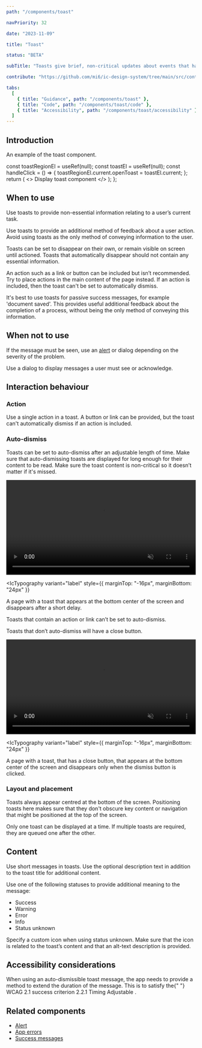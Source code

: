 ```yaml
---
path: "/components/toast"

navPriority: 32

date: "2023-11-09"

title: "Toast"

status: "BETA"

subTitle: "Toasts give brief, non-critical updates about events that happen in an app. Toasts are sometimes called 'snackbars'."

contribute: "https://github.com/mi6/ic-design-system/tree/main/src/content/structured/components/toast"

tabs:
  [
    { title: "Guidance", path: "/components/toast" },
    { title: "Code", path: "/components/toast/code" },
    { title: "Accessibility", path: "/components/toast/accessibility" },
  ]
---
```



## Introduction

An example of the toast component.

  const toastRegionEl = useRef(null);
  const toastEl = useRef(null);
  const handleClick = () => {
    toastRegionEl.current.openToast = toastEl.current;
  };
  return (
    <>
      <IcButton onClick={handleClick}>Display toast component</IcButton>
      <IcToastRegion ref={toastRegionEl}>
        <IcToast id="toast-01" heading="Your coffee is ready" ref={toastEl} />
      </IcToastRegion>
    </>
  );
};

<ComponentPreview>
  <IntroToast />
</ComponentPreview>

## When to use

Use toasts to provide non-essential information relating to a user’s current task.

Use toasts to provide an additional method of feedback about a user action. Avoid using toasts as the only method of conveying information to the user.

Toasts can be set to disappear on their own, or remain visible on screen until actioned. Toasts that automatically disappear should not contain any essential information.

An action such as a link or button can be included but isn’t recommended. Try to place actions in the main content of the page instead. If an action is included, then the toast can't be set to automatically dismiss.

<DoDontCaution
  imageSrc={toastFig1}
  imageAlt="A comments section with a toast message that says ‘Comment added’ with an ‘undo’ button and a dismiss button."
  state="caution"
  caption="A toast message containing an action button. The toast has to be manually dismissed."
/>

<DoDontCaution
  imageSrc={toastFig2}
  imageAlt="A comments section with a toast message that says ‘Comment added’ with a link that reads ‘View our privacy statement’, and a dismiss button."
  state="caution"
  caption="A toast message containing a link. The toast has to be manually dismissed."
/>

It's best to use toasts for passive success messages, for example 'document saved'. This provides useful additional feedback about the completion of a process, without being the only method of conveying this information.

## When not to use

If the message must be seen, use an [alert](/components/alert) or dialog depending on the severity of the problem.

<DoDontCaution
  imageSrc={toastFig3}
  imageAlt="A comments section with a toast message displaying an error that reads ‘Your comment couldn’t be saved’."
  state="bad"
  caption="Don’t use toast messages to display errors."
/>

Use a dialog to display messages a user must see or acknowledge.

## Interaction behaviour

### Action

Use a single action in a toast. A button or link can be provided, but the toast can't automatically dismiss if an action is included.

### Auto-dismiss

Toasts can be set to auto-dismiss after an adjustable length of time. Make sure that auto-dismissing toasts are displayed for long enough for their content to be read. Make sure the toast content is non-critical so it doesn’t matter if it's missed.

<video width="100%" muted controls loop>
  <source src={toastVid1} type="video/mp4" />
</video>

<IcTypography
  variant="label"
  style={{ marginTop: "-16px", marginBottom: "24px" }}
>
  A page with a toast that appears at the bottom center of the screen and
  disappears after a short delay.
</IcTypography>

Toasts that contain an action or link can’t be set to auto-dismiss.

Toasts that don’t auto-dismiss will have a close button.

<video width="100%" muted controls loop>
  <source src={toastVid2} type="video/mp4" />
</video>

<IcTypography
  variant="label"
  style={{ marginTop: "-16px", marginBottom: "24px" }}
>
  A page with a toast, that has a close button, that appears at the bottom
  center of the screen and disappears only when the dismiss button is clicked.
</IcTypography>

### Layout and placement

Toasts always appear centred at the bottom of the screen. Positioning toasts here makes sure that they don't obscure key content or navigation that might be positioned at the top of the screen.

Only one toast can be displayed at a time. If multiple toasts are required, they are queued one after the other.

<DoDontCaution
  imageSrc={toastFig4}
  imageAlt="An app called ‘Better latte than never’ displaying an article page and showing a toast message positioned at the bottom and centre of the screen that reads ‘Comment added’.  "
  state="good"
  caption="Position toast message at the centre and bottom of the screen.  "
/>

<DoDontCaution
  imageSrc={toastFig5}
  imageAlt="An app whose title is obscured by a toast message positioned at the top of the screen that reads ‘Comment added’."
  state="bad"
  caption="Don’t position toasts at the top of the screen as they may interfere with important content.  "
/>

## Content

Use short messages in toasts. Use the optional description text in addition to the toast title for additional content.

<DoDontCaution
  imageSrc={toastFig6}
  imageAlt="An app called ‘Better latte than never’ showing an article page with comments that displays a toast message with a title that says ‘Comment added’ and a description that says ‘Thanks for letting us know.’."
  state="good"
  caption="Use the optional toast description to provide more information on the toast message."
/>

Use one of the following statuses to provide additional meaning to the message:

- Success
- Warning
- Error
- Info
- Status unknown

Specify a custom icon when using status unknown. Make sure that the icon is related to the toast’s content and that an alt-text description is provided.

## Accessibility considerations

<p>
  When using an auto-dismissible toast message, the app needs to provide a
  method to extend the duration of the message. This is to satisfy the{" "}
  <ic-link
    target="_blank"
    href="https://www.w3.org/WAI/WCAG21/Understanding/timing-adjustable.html"
    rel="noreferer noopener nofollow"
  >
    WCAG 2.1 success criterion 2.2.1 Timing Adjustable
  </ic-link>
  .
</p>

## Related components

- [Alert](/components/alert)
- [App errors](/patterns/app-errors)
- [Success messages](/patterns/success)
